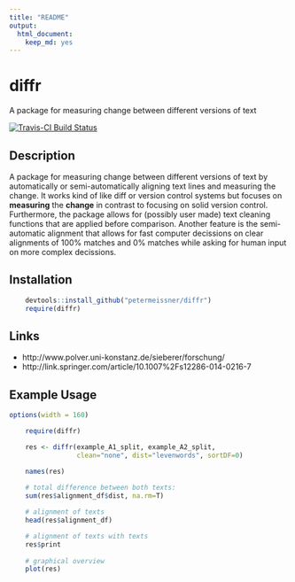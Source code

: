 ```yaml
---
title: "README"
output:
  html_document:
    keep_md: yes
---
```



# diffr 
A package for measuring change between different versions of text


[![Travis-CI Build Status](https://travis-ci.org/petermeissner/diffr.svg?branch=master)](https://travis-ci.org/petermeissner/diffr)


## Description


A package for measuring change between different versions of text by automatically
or semi-automatically aligning text lines and measuring the change. It works kind of like diff or version control systems but focuses on **measuring** the **change** in contrast to focusing on solid version control. Furthermore, the package allows for (possibly user made) text cleaning functions that are applied before comparison. Another feature is the semi-automatic alignment that allows for fast computer decissions on clear alignments of 100% matches and 0% matches while asking for human input on more complex decissions.
  

## Installation

```r
    devtools::install_github("petermeissner/diffr")
    require(diffr)
```
    
## Links

- http://www.polver.uni-konstanz.de/sieberer/forschung/
- http://link.springer.com/article/10.1007%2Fs12286-014-0216-7


## Example Usage

```r
options(width = 160)
```

```r
    require(diffr)

    res <- diffr(example_A1_split, example_A2_split, 
                 clean="none", dist="levenwords", sortDF=0)

    names(res)
    
    # total difference between both texts:
    sum(res$alignment_df$dist, na.rm=T)

    # alignment of texts
    head(res$alignment_df)

    # alignment of texts with texts
    res$print
    
    # graphical overview
    plot(res)
```
    
   

    
    
    
    
    
    
    
    
    
    
